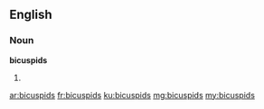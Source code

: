 ==English==

===Noun===
'''bicuspids'''
# {{plural of|bicuspid}}

[[ar:bicuspids]]
[[fr:bicuspids]]
[[ku:bicuspids]]
[[mg:bicuspids]]
[[my:bicuspids]]
